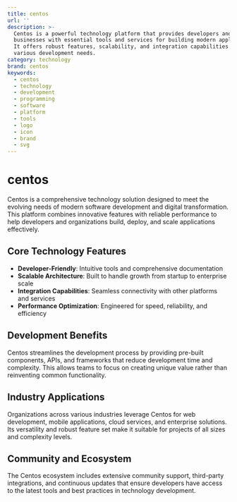 ```yaml
---
title: centos
url: ''
description: >-
  Centos is a powerful technology platform that provides developers and
  businesses with essential tools and services for building modern applications.
  It offers robust features, scalability, and integration capabilities for
  various development needs.
category: technology
brand: centos
keywords:
  - centos
  - technology
  - development
  - programming
  - software
  - platform
  - tools
  - logo
  - icon
  - brand
  - svg
---
```


# centos

Centos is a comprehensive technology solution designed to meet the evolving needs of modern software development and digital transformation. This platform combines innovative features with reliable performance to help developers and organizations build, deploy, and scale applications effectively.

## Core Technology Features

- **Developer-Friendly**: Intuitive tools and comprehensive documentation
- **Scalable Architecture**: Built to handle growth from startup to enterprise scale
- **Integration Capabilities**: Seamless connectivity with other platforms and services
- **Performance Optimization**: Engineered for speed, reliability, and efficiency

## Development Benefits

Centos streamlines the development process by providing pre-built components, APIs, and frameworks that reduce development time and complexity. This allows teams to focus on creating unique value rather than reinventing common functionality.

## Industry Applications

Organizations across various industries leverage Centos for web development, mobile applications, cloud services, and enterprise solutions. Its versatility and robust feature set make it suitable for projects of all sizes and complexity levels.

## Community and Ecosystem

The Centos ecosystem includes extensive community support, third-party integrations, and continuous updates that ensure developers have access to the latest tools and best practices in technology development.
